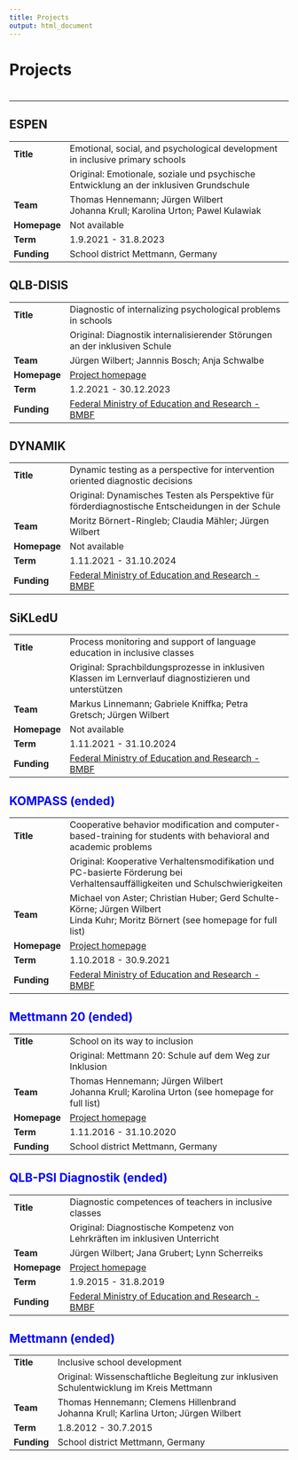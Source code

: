```yaml
---
title: Projects
output: html_document
---
```


# Projects {.center}

#  {.tabset .tabset-fade .tabset-pills}

------------------------------------------------------------------------

## ESPEN {#espen}

+--------------+----------------------------------------------------------------------------------------+
| **Title**    | Emotional, social, and psychological development in inclusive primary schools          |
+--------------+----------------------------------------------------------------------------------------+
|              | Original: Emotionale, soziale und psychische Entwicklung an der inklusiven Grundschule |
+--------------+----------------------------------------------------------------------------------------+
| **Team**     | Thomas Hennemann; Jürgen Wilbert\                                                      |
|              | Johanna Krull; Karolina Urton; Pawel Kulawiak                                          |
+--------------+----------------------------------------------------------------------------------------+
| **Homepage** | Not available                                                                          |
+--------------+----------------------------------------------------------------------------------------+
| **Term**     | 1.9.2021 - 31.8.2023                                                                   |
+--------------+----------------------------------------------------------------------------------------+
| **Funding**  | School district Mettmann, Germany                                                      |
+--------------+----------------------------------------------------------------------------------------+

## QLB-DISIS {#disis}

|              |                                                                                                                                                                               |
|--------------|-------------------------------------------------------------------------------------------------------------------------------------------------------------------------------|
| **Title**    | Diagnostic of internalizing psychological problems in schools                                                                                                                 |
|              | Original: Diagnostik internalisierender Störungen an der inklusiven Schule                                                                                                    |
| **Team**     | Jürgen Wilbert; Jannnis Bosch; Anja Schwalbe                                                                                                                                  |
| **Homepage** | [Project homepage](https://www.uni-potsdam.de/de/qlb/das-projekt/sp-3-inklusion-und-heterogenitaet/inklusionspaedagogik-foerderschwerpunkt-forschungsmethoden-und-diagnostik) |
| **Term**     | 1.2.2021 - 30.12.2023                                                                                                                                                         |
| **Funding**  | [Federal Ministry of Education and Research - BMBF](https://www.bmbf.de/en/index.html)                                                                                        |

## DYNAMIK {#dynamik}

|              |                                                                                                   |
|--------------|---------------------------------------------------------------------------------------------------|
| **Title**    | Dynamic testing as a perspective for intervention oriented diagnostic decisions                   |
|              | Original: Dynamisches Testen als Perspektive für förderdiagnostische Entscheidungen in der Schule |
| **Team**     | Moritz Börnert-Ringleb; Claudia Mähler; Jürgen Wilbert                                            |
| **Homepage** | Not available                                                                                     |
| **Term**     | 1.11.2021 - 31.10.2024                                                                            |
| **Funding**  | [Federal Ministry of Education and Research - BMBF](https://www.bmbf.de/en/index.html)            |

## SiKLedU {#sikledu}

|              |                                                                                                        |
|--------------|--------------------------------------------------------------------------------------------------------|
| **Title**    | Process monitoring and support of language education in inclusive classes                              |
|              | Original: Sprachbildungsprozesse in inklusiven Klassen im Lernverlauf diagnostizieren und unterstützen |
| **Team**     | Markus Linnemann; Gabriele Kniffka; Petra Gretsch; Jürgen Wilbert                                      |
| **Homepage** | Not available                                                                                          |
| **Term**     | 1.11.2021 - 31.10.2024                                                                                 |
| **Funding**  | [Federal Ministry of Education and Research - BMBF](https://www.bmbf.de/en/index.html)                 |

## KOMPASS (ended) {#kompass style="color: blue"}

+--------------+-------------------------------------------------------------------------------------------------------------------------------+
| **Title**    | Cooperative behavior modification and computer-based-training for students with behavioral and academic problems              |
+--------------+-------------------------------------------------------------------------------------------------------------------------------+
|              | Original: Kooperative Verhaltensmodifikation und PC-basierte Förderung bei Verhaltensauffälligkeiten und Schulschwierigkeiten |
+--------------+-------------------------------------------------------------------------------------------------------------------------------+
| **Team**     | Michael von Aster; Christian Huber; Gerd Schulte-Körne; Jürgen Wilbert\                                                       |
|              | Linda Kuhr; Moritz Börnert (see homepage for full list)                                                                       |
+--------------+-------------------------------------------------------------------------------------------------------------------------------+
| **Homepage** | [Project homepage](http://www.kompass-forschung.de/)                                                                          |
+--------------+-------------------------------------------------------------------------------------------------------------------------------+
| **Term**     | 1.10.2018 - 30.9.2021                                                                                                         |
+--------------+-------------------------------------------------------------------------------------------------------------------------------+
| **Funding**  | [Federal Ministry of Education and Research - BMBF](https://www.bmbf.de/en/index.html)                                        |
+--------------+-------------------------------------------------------------------------------------------------------------------------------+

## Mettmann 20 (ended) {style="color: blue"}

+--------------+------------------------------------------------------------+
| **Title**    | School on its way to inclusion                             |
+--------------+------------------------------------------------------------+
|              | Original: Mettmann 20: Schule auf dem Weg zur Inklusion    |
+--------------+------------------------------------------------------------+
| **Team**     | Thomas Hennemann; Jürgen Wilbert\                          |
|              | Johanna Krull; Karolina Urton (see homepage for full list) |
+--------------+------------------------------------------------------------+
| **Homepage** | [Project homepage](https://www.hf.uni-koeln.de/38801)      |
+--------------+------------------------------------------------------------+
| **Term**     | 1.11.2016 - 31.10.2020                                     |
+--------------+------------------------------------------------------------+
| **Funding**  | School district Mettmann, Germany                          |
+--------------+------------------------------------------------------------+

## QLB-PSI Diagnostik (ended) {#qlb style="color: blue"}

|              |                                                                                                                                                                               |
|--------------|-------------------------------------------------------------------------------------------------------------------------------------------------------------------------------|
| **Title**    | Diagnostic competences of teachers in inclusive classes                                                                                                                       |
|              | Original: Diagnostische Kompetenz von Lehrkräften im inklusiven Unterricht                                                                                                    |
| **Team**     | Jürgen Wilbert; Jana Grubert; Lynn Scherreiks                                                                                                                                 |
| **Homepage** | [Project homepage](https://www.uni-potsdam.de/de/qlb/das-projekt/sp-3-inklusion-und-heterogenitaet/inklusionspaedagogik-foerderschwerpunkt-forschungsmethoden-und-diagnostik) |
| **Term**     | 1.9.2015 - 31.8.2019                                                                                                                                                          |
| **Funding**  | [Federal Ministry of Education and Research - BMBF](https://www.bmbf.de/en/index.html)                                                                                        |

## Mettmann (ended) {#mm style="color: blue"}

+-------------+------------------------------------------------------------------------------------------+
| **Title**   | Inclusive school development                                                             |
+-------------+------------------------------------------------------------------------------------------+
|             | Original: Wissenschaftliche Begleitung zur inklusiven Schulentwicklung im Kreis Mettmann |
+-------------+------------------------------------------------------------------------------------------+
| **Team**    | Thomas Hennemann; Clemens Hillenbrand\                                                   |
|             | Johanna Krull; Karlina Urton; Jürgen Wilbert                                             |
+-------------+------------------------------------------------------------------------------------------+
| **Term**    | 1.8.2012 - 30.7.2015                                                                     |
+-------------+------------------------------------------------------------------------------------------+
| **Funding** | School district Mettmann, Germany                                                        |
+-------------+------------------------------------------------------------------------------------------+

## 
